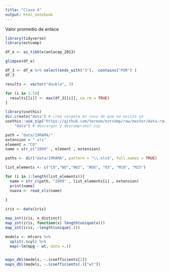 ```yaml
---
title: "Clase 4"
output: html_notebook
---
```


Valor promedio de enlace

```r
library(tidyverse)
library(estcomp)

```

```r
df_e <- as_tibble(enlacep_2013)
```

```r
glimpse(df_e)
```
```r

df_3 <- df_e %>% select(ends_with("3"), -contains("POR") )
df_3
```



```r

results <- vector("double", 3)

for (i in 1:5){
  results[[i]] <- max(df_3[[i]], na.rm = TRUE)
}

```



```r
library(usethis)
dir.create("data") # crea carpeta en caso de que no exista ya
usethis::use_zip("https://github.com/tereom/estcomp/raw/master/data-raw/19RAMA.zip", 
    "data") # descargar y descomprimir zip
```


```r
path = "data/19RAMA/"
extension = ".xls"
element = "CO"
name = str_c("2009" , element , extension)

paths <- dir("data/19RAMA", pattern = "\\.xls$", full.names = TRUE)

list_elements <- c("CO","NO","NO2", "NOX", "O3", "M10", "M25")

for (i in 1:length(list_elements)){
  name = str_c(path, "2009" , list_elements[i] , extension)
  print(name)
  nueva <- read_xls(name)
  
}

```


```r
iris <- data(iris)

map_int(iris, n_distinct)
map_int(iris, function(x) length(unique(x)))
map_int(iris, ~length(unique(.)))

```

```r
models <- mtcars %>% 
  split(.$cyl) %>% 
  map(~lm(mpg ~ wt, data =.))


maps_dbl(models, ~.$coefficients[2])
maps_dbl(models, ~.$coefficients(.)["wt"])
```

